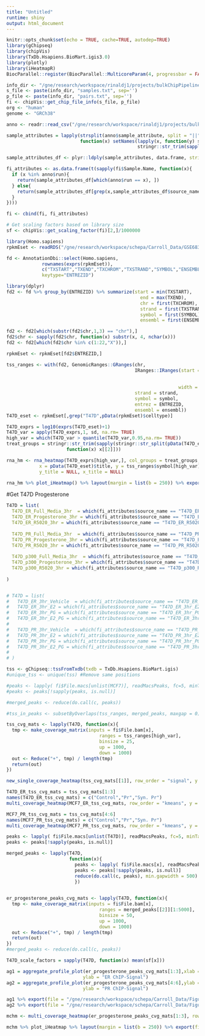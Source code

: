 ```yaml
---
title: "Untitled"
runtime: shiny
output: html_document
---
```


```r
knitr::opts_chunk$set(echo = TRUE, cache=TRUE, autodep=TRUE)
library(gChipseq)
library(chipVis)
library(TxDb.Hsapiens.BioMart.igis3.0)
library(plotly)
library(iHeatmapR)
BiocParallel::register(BiocParallel::MulticoreParam(4, progressbar = FALSE))
```

``` r
info_dir <- "/gne/research/workspace/rinaldj1/projects/bulkChipPipeline/data/CARROLL_PR/data/"
s_file <- paste(info_dir, "samples.txt", sep='')
p_file <- paste(info_dir, "pairs.txt", sep='')
fi <- chipVis::get_chip_file_info(s_file, p_file)
org <- "human"
genome <- "GRCh38"

anno <- readr::read_csv("/gne/research/workspace/rinaldj1/projects/bulkChipPipeline/data/CARROLL_PR/datDex.csv")[,c("run","sample_attribute")]

sample_attributes = lapply(strsplit(anno$sample_attribute, split = "||", fixed = TRUE),
                           function(x) setNames(lapply(x, function(y) stringr::str_trim(strsplit(y,":")[[1]][2])),
                                                stringr::str_trim(sapply(x, function(y) strsplit(y,":")[[1]][1]))))

sample_attributes_df <- plyr::ldply(sample_attributes, data.frame, stringsAsFactors = FALSE)

fi_attributes <- as.data.frame(t(sapply(fi$Sample.Name, function(x){
  if (x %in% anno$run){
    return(sample_attributes_df[which(anno$run == x), ])
  } else{
    return(sample_attributes_df[grep(x,sample_attributes_df$source_name)[1], ])
  }
})))

fi <- cbind(fi, fi_attributes)

# Get scaling factors based on library size
sf <- chipVis::get_scaling_factor(fi)[2,]/1000000

```
  
  
```r
library(Homo.sapiens)
rpkmEset <- readRDS("/gne/research/workspace/schepa/Carroll_Data/GSE68358.rpkmEset.Rds")

fd <- AnnotationDbi::select(Homo.sapiens, 
             rownames(exprs(rpkmEset)), 
             c("TXSTART","TXEND","TXCHROM","TXSTRAND","SYMBOL","ENSEMBL"),
             keytype="ENTREZID")

library(dplyr)
fd2 <- fd %>% group_by(ENTREZID) %>% summarize(start = min(TXSTART),
                                                 end = max(TXEND),
                                                 chr = first(TXCHROM),
                                                 strand = first(TXSTRAND),
                                                 symbol = first(SYMBOL),
                                                 ensembl = first(ENSEMBL))

fd2 <- fd2[which(substr(fd2$chr,1,3) == "chr"),]
fd2$chr <- sapply(fd2$chr, function(x) substr(x, 4, nchar(x)))
fd2 <- fd2[which(fd2$chr %in% c(1:22,"X")),]

rpkmEset <- rpkmEset[fd2$ENTREZID,]

tss_ranges <- with(fd2, GenomicRanges::GRanges(chr,
                                               IRanges::IRanges(start = ifelse(strand == "-",
                                                                              end,
                                                                              start),
                                                               width = 1),
                                               strand = strand,
                                               symbol = symbol,
                                               entrez = ENTREZID,
                                               ensembl = ensembl))
T47D_eset <- rpkmEset[,grep("T47D",pData(rpkmEset)$celltype)]

```
  
  
```r
T47D_exprs = log10(exprs(T47D_eset)+1)
T47D_var = apply(T47D_exprs,1, sd, na.rm= TRUE)
high_var = which(T47D_var > quantile(T47D_var,0.95,na.rm= TRUE))
treat_groups = stringr::str_trim(sapply(stringr::str_split(pData(T47D_eset)$treatment,":"), 
                      function(x) x[[2]]))

rna_hm <- rna_heatmap(T47D_exprs[high_var,], col_groups = treat_groups,
            x = pData(T47D_eset)$title, y = tss_ranges$symbol[high_var],
            y_title = NULL, x_title = NULL) 

rna_hm %>% plot_iHeatmap() %>% layout(margin = list(b = 250)) %>% export(file = "/gne/research/workspace/schepa/Carroll_Data/Figures/rna_hm.pdf")

```

  
#Get T47D Progesterone  
  
```r
T47D = list(
  T47D_ER_Full_Media_3hr  = which(fi_attributes$source_name == "T47D_ER_Full_Media_3hr"),
  T47D_ER_Progesterone_3hr = which(fi_attributes$source_name == "T47D_ER_Progesterone_3hr"),
  T47D_ER_R5020_3hr = which(fi_attributes$source_name == "T47D_ER_R5020_3hr"),
  
  T47D_PR_Full_Media_3hr  = which(fi_attributes$source_name == "T47D_PR_Full_Media_3hr"),
  T47D_PR_Progesterone_3hr = which(fi_attributes$source_name == "T47D_PR_Progesterone_3hr"),
  T47D_PR_R5020_3hr = which(fi_attributes$source_name == "T47D_PR_R5020_3hr"),
  
  T47D_p300_Full_Media_3hr  = which(fi_attributes$source_name == "T47D_p300_Full_Media_3hr"),
  T47D_p300_Progesterone_3hr = which(fi_attributes$source_name == "T47D_p300_Progesterone_3hr"),
  T47D_p300_R5020_3hr = which(fi_attributes$source_name == "T47D_p300_R5020_3hr")
  
)


# T47D = list(
#   T47D_ER_3hr_Vehicle  = which(fi_attributes$source_name == "T47D_ER_3hr_Vehicle"),
#   T47D_ER_3hr_E2 = which(fi_attributes$source_name == "T47D_ER_3hr_E2"),
#   T47D_ER_3hr_PG = which(fi_attributes$source_name == "T47D_ER_3hr_PG"),
#   T47D_ER_3hr_E2_PG = which(fi_attributes$source_name == "T47D_ER_3hr_E2+PG"),
#   
#   T47D_PR_3hr_Vehicle  = which(fi_attributes$source_name == "T47D_PR_3hr_Vehicle"),
#   T47D_PR_3hr_E2 = which(fi_attributes$source_name == "T47D_PR_3hr_E2"),
#   T47D_PR_3hr_PG = which(fi_attributes$source_name == "T47D_PR_3hr_PG"),
#   T47D_PR_3hr_E2_PG = which(fi_attributes$source_name == "T47D_PR_3hr_E2+PG")
#   
# )

tss <- gChipseq::tssFromTxdb(txdb = TxDb.Hsapiens.BioMart.igis)
#unique_tss <- unique(tss) #Remove same positions

#peaks <- lapply( fi$File.macs[unlist(MCF7)], readMacsPeaks, fc=5, minTags=10, fdr=0.01)
#peaks <- peaks[!sapply(peaks, is.null)]

#merged_peaks <- reduce(do.call(c, peaks))

#tss_in_peaks <- subsetByOverlaps(tss_ranges, merged_peaks, maxgap = 0)

tss_cvg_mats <- lapply(T47D, function(x){
  tmp <- make_coverage_matrix(inputs = fi$File.bam[x],
                                  ranges = tss_ranges[high_var],
                                  binsize = 25,
                                  up = 1000,
                                  down = 1000)
  out <- Reduce("+", tmp) / length(tmp)
  return(out)
})

```



```r
new_single_coverage_heatmap(tss_cvg_mats[[1]], row_order = "signal", y = tss_ranges$symbol)
```

```r
T47D_ER_tss_cvg_mats = tss_cvg_mats[1:3]
names(T47D_ER_tss_cvg_mats) = c("Control","Pr","Syn. Pr")
multi_coverage_heatmap(MCF7_ER_tss_cvg_mats, row_order = "kmeans", y = tss_in_peaks$names, k = 3)
```

```r
MCF7_PR_tss_cvg_mats = tss_cvg_mats[4:6]
names(MCF7_PR_tss_cvg_mats) = c("Control","Pr","Syn. Pr")
multi_coverage_heatmap(MCF7_PR_tss_cvg_mats, row_order = "kmeans", y = tss_in_peaks$names, k = 3)
```


```r
peaks <- lapply( fi$File.macs[unlist(T47D)], readMacsPeaks, fc=5, minTags=10, fdr=0.01)
peaks <- peaks[!sapply(peaks, is.null)]

merged_peaks <- lapply(T47D,
                       function(x){
                         peaks <- lapply( fi$File.macs[x], readMacsPeaks, fc=5, minTags=10, fdr=0.01)
                         peaks <- peaks[!sapply(peaks, is.null)]
                         reduce(do.call(c, peaks), min.gapwidth = 500)
                         })
                       

er_progesterone_peaks_cvg_mats <- lapply(T47D, function(x){
  tmp <- make_coverage_matrix(inputs = fi$File.bam[x],
                                  ranges = merged_peaks[[2]][1:5000],
                                  binsize = 50,
                                  up = 1000,
                                  down = 1000)
  out <- Reduce("+", tmp) / length(tmp)
  return(out)
})
#merged_peaks <- reduce(do.call(c, peaks))

T47D_scale_factors = sapply(T47D, function(x) mean(sf[x]))

```

```r
ag1 = aggregate_profile_plot(er_progesterone_peaks_cvg_mats[1:3],xlab = "Position relative to ER Peaks<br> in T47D + Progesterone",
                            ylab = "ER ChIP-Signal")
ag2 = aggregate_profile_plot(er_progesterone_peaks_cvg_mats[4:6],ylab = "Position relative to ER Peaks<br> in T47D + Progesterone",
                            ylab = "PR ChIP-Signal")

ag1 %>% export(file = "/gne/research/workspace/schepa/Carroll_Data/Figures/aggregate_profiles1.pdf")
ag2 %>% export(file = "/gne/research/workspace/schepa/Carroll_Data/Figures/aggregate_profiles2.pdf")


```

```r
mchm <- multi_coverage_heatmap(er_progesterone_peaks_cvg_mats[1:3], row_order = "kmeans", k = 3, cluster_by = "first")

mchm %>% plot_iHeatmap %>% layout(margin = list(b = 250)) %>% export(file = "/gne/research/workspace/schepa/Carroll_Data/Figures/multi_coverage.pdf")

```


